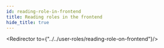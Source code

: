 ```yaml
---
id: reading-role-in-frontend
title: Reading roles in the frontend
hide_title: true
---
```


<!-- COPY DOCS -->
<!-- ./thirdpartyemailpassword/common-customizations/user-roles/reading-role-in-frontend.mdx -->


<Redirector to={"../../user-roles/reading-role-on-frontend"}/>

